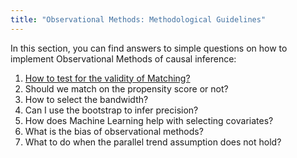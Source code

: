 ```yaml
---
title: "Observational Methods: Methodological Guidelines"
---
```


In this section, you can find answers to simple questions on how to implement Observational Methods of causal inference:

1. [How to test for the validity of Matching?](MatchValidTest.html)
2. Should we match on the propensity score or not?
3. How to select the bandwidth?
4. Can I use the bootstrap to infer precision?
5. How does Machine Learning help with selecting covariates?
6. What is the bias of observational methods?
7. What to do when the parallel trend assumption does not hold?